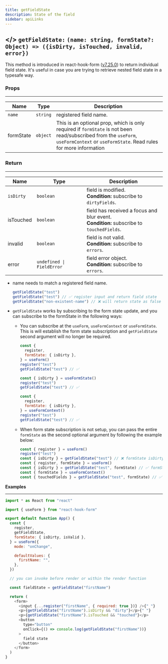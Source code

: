 ```yaml
---
title: getFieldState
description: State of the field
sidebar: apiLinks
---
```


## \</> `getFieldState:` <TypeText>`(name: string, formState?: Object) => ({isDirty, isTouched, invalid, error})`</TypeText>

This method is introduced in react-hook-form ([v7.25.0](https://github.com/react-hook-form/react-hook-form/releases/tag/v7.25.0)) to return individual field state. It's useful in case you are trying to retrieve nested field state in a typesafe way.

### Props

---

| Name      | Type                          | Description                                                                                                                                                                         |
| --------- | ----------------------------- | ----------------------------------------------------------------------------------------------------------------------------------------------------------------------------------- |
| `name`    | <TypeText>`string`</TypeText> | registered field name.                                                                                                                                                              |
| formState | <TypeText>`object`</TypeText> | This is an optional prop, which is only required if `formState` is not been read/subscribed from the `useForm`, `useFormContext` or `useFormState`. Read rules for more information |

### Return

---

| Name      | Type                                           | Description                                                                                 |
| --------- | ---------------------------------------------- | ------------------------------------------------------------------------------------------- |
| `isDirty` | <TypeText>`boolean`</TypeText>                 | field is modified.<br/>**Condition:** subscribe to `dirtyFields`.                           |
| isTouched | <TypeText>`boolean`</TypeText>                 | field has received a focus and blur event.<br/>**Condition:** subscribe to `touchedFields`. |
| invalid   | <TypeText>`boolean`</TypeText>                 | field is not valid.<br/>**Condition:** subscribe to `errors`.                               |
| error     | <TypeText>`undefined \| FieldError`</TypeText> | field error object.<br/>**Condition:** subscribe to `errors`.                               |

<Admonition type="important" title="Rules">

- name needs to match a registered field name.
  ```javascript
  getFieldState("test")
  getFieldState("test") // ✅ register input and return field state
  getFieldState("non-existent-name") // ❌ will return state as false and error as undefined
  ```
- `getFieldState` works by subscribing to the form state update, and you can subscribe to the formState in the following ways:
  - You can subscribe at the `useForm`, `useFormContext` or `useFormState`. This is will establish the form state subscription and `getFieldState` second argument will no longer be required.

    ```javascript
    const {
      register,
      formState: { isDirty },
    } = useForm()
    register("test")
    getFieldState("test") // ✅
    ```

    ```javascript
    const { isDirty } = useFormState()
    register("test")
    getFieldState("test") // ✅
    ```

    ```javascript
    const {
      register,
      formState: { isDirty },
    } = useFormContext()
    register("test")
    getFieldState("test") // ✅
    ```

  - When form state subscription is not setup, you can pass the entire `formState` as the second optional argument by following the example below:
    ```javascript
    const { register } = useForm()
    register("test")
    const { isDirty } = getFieldState("test") // ❌ formState isDirty is not subscribed at useForm
    const { register, formState } = useForm()
    const { isDirty } = getFieldState("test", formState) // ✅ formState.isDirty subscribed
    const { formState } = useFormContext()
    const { touchedFields } = getFieldState("test", formState) // ✅ formState.touchedFields subscribed
    ```

</Admonition>

**Examples**

---

```javascript copy sandbox="https://codesandbox.io/s/getfieldstate-jvekk"
import * as React from "react"

import { useForm } from "react-hook-form"

export default function App() {
  const {
    register,
    getFieldState,
    formState: { isDirty, isValid },
  } = useForm({
    mode: "onChange",

    defaultValues: {
      firstName: "",
    },
  })

  // you can invoke before render or within the render function

  const fieldState = getFieldState("firstName")

  return (
    <form>
      <input {...register("firstName", { required: true })} />{" "}
      <p>{getFieldState("firstName").isDirty && "dirty"}</p>{" "}
      <p>{getFieldState("firstName").isTouched && "touched"}</p>
      <button
        type="button"
        onClick={() => console.log(getFieldState("firstName"))}
      >
        field state
      </button>
    </form>
  )
}
```

